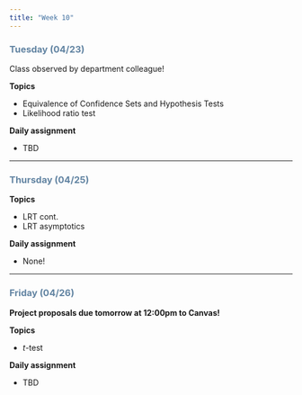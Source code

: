 ```yaml
---
title: "Week 10"
---
```


::: {style="color: #6284a2"}
### Tuesday (04/23)
:::

Class observed by department colleague!

**Topics**

-   Equivalence of Confidence Sets and Hypothesis Tests
-   Likelihood ratio test

**Daily assignment**

-   TBD

------------------------------------------------------------------------

::: {style="color: #6284a2"}
### Thursday (04/25)
:::

**Topics**

-   LRT cont.
-   LRT asymptotics

**Daily assignment**

-   None!

------------------------------------------------------------------------

::: {style="color: #6284a2"}
### Friday (04/26)
:::

**Project proposals due tomorrow at 12:00pm to Canvas!**

**Topics**

-   $t$-test

**Daily assignment**

-   TBD
